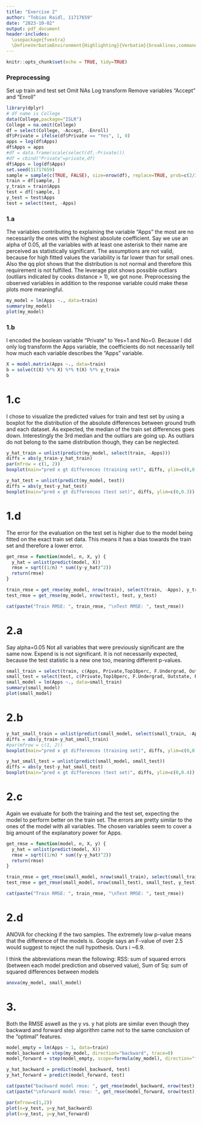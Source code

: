 ```yaml
---
title: "Exercise 2"
author: "Tobias Raidl, 11717659"
date: "2023-10-02"
output: pdf_document
header-includes:
  \usepackage{fvextra}
  \DefineVerbatimEnvironment{Highlighting}{Verbatim}{breaklines,commandchars=\\\{\}}
---
```


```r
knitr::opts_chunk$set(echo = TRUE, tidy=TRUE)
```

### Preprocessing
Set up train and test set
Omit NAs
Log transform
Remove variables "Accept" and "Enroll"
```r
library(dplyr)
# df name is College
data(College,package="ISLR")
College = na.omit(College)
df = select(College, -Accept, -Enroll)
df$Private = ifelse(df$Private == "Yes", 1, 0)
apps = log(df$Apps)
df$Apps = apps
#df = data.frame(scale(select(df,-Private)))
#df = cbind("Private"=private,df)
df$Apps = log(df$Apps)
set.seed(11717659)
sample = sample(c(TRUE, FALSE), size=nrow(df), replace=TRUE, prob=c(2/3,1/3))
train = df[sample, ]
y_train = train$Apps
test = df[!sample, ]
y_test = test$Apps
test = select(test, -Apps)
```
### 1.a
The variables contributing to explaining the variable "Apps" the most are no necessarily the ones with the highest absolute coefficient. Say we use an alpha of 0.05, all the variables with at least one asterisk to their name are perceived as statistically significant. The assumptions are not valid, because for high fitted values the variability is far lower than for small ones. Also the qq plot shows that the distribution is not normal and therefore this requirement is not fulfilled. The leverage plot shows possible outliars (outliars indicated by cooks distance > 1), we got none. Preprocessing the observed variables in addition to the response variable could make these plots more meaningful.
```r
my_model = lm(Apps ~., data=train)
summary(my_model)
plot(my_model)

```

### 1.b
I encoded the boolean variable "Private" to Yes=1 and No=0. Because I did only log transform the Apps variable, the coefficients do not necessarily tell how much each variable describes the "Apps" variable.
```r
X = model.matrix(Apps ~., data=train)
b = solve(t(X) %*% X) %*% t(X) %*% y_train
b
```

# 1.c
I chose to visualize the predicted values for train and test set by using a boxplot for the distribution of the absolute differences between ground truth and each dataset. As expected, the median of the train set differences goes down. Interestingly the 3rd median and the outliars are going up. As outliars do not belong to the same distribution though, they can be neglected.
```r
y_hat_train = unlist(predict(my_model, select(train, -Apps)))
diffs = abs(y_train-y_hat_train)
par(mfrow = c(1, 2))
boxplot(main="pred x gt differences (training set)", diffs, ylim=c(0,0.3))

y_hat_test = unlist(predict(my_model, test))
diffs = abs(y_test-y_hat_test)
boxplot(main="pred x gt differences (test set)", diffs, ylim=c(0,0.3))
```

# 1.d
The error for the evaluation on the test set is higher due to the model being fitted on the exact train set data. This means it has a bias towards the train set and therefore a lower error.
```r


get_rmse = function(model, n, X, y) {
  y_hat = unlist(predict(model, X))
  rmse = sqrt((1/n) * sum((y-y_hat)^2))
  return(rmse)
}

train_rmse = get_rmse(my_model, nrow(train), select(train, -Apps), y_train)
test_rmse = get_rmse(my_model, nrow(test), test, y_test)

cat(paste("Train RMSE: ", train_rmse, "\nTest RMSE: ", test_rmse))

```

# 2.a
Say alpha=0.05
Not all variables that were previously significant are the same now. Expend is is not significant. It is not necessarily expected, because the test statistic is a new one too, meaning different p-values.
```r
small_train = select(train, c(Apps, Private,Top10perc, F.Undergrad, Outstate, Room.Board, perc.alumni, Expend, Grad.Rate))
small_test = select(test, c(Private,Top10perc, F.Undergrad, Outstate, Room.Board, perc.alumni, Expend, Grad.Rate))
small_model = lm(Apps ~., data=small_train)
summary(small_model)
plot(small_model)
```

# 2.b
```r
y_hat_small_train = unlist(predict(small_model, select(small_train, -Apps)))
diffs = abs(y_train-y_hat_small_train)
#par(mfrow = c(1, 2))
boxplot(main="pred x gt differences (training set)", diffs, ylim=c(0,0.4))

y_hat_small_test = unlist(predict(small_model, small_test))
diffs = abs(y_test-y_hat_small_test)
boxplot(main="pred x gt differences (test set)", diffs, ylim=c(0,0.4))
```

# 2.c
Again we evaluate for both the training and the test set, expecting the model to perform better on the train set. The errors are pretty similar to the ones of the model with all variables. The chosen variables seem to cover a big amount of the explanatory power for Apps.
```r
get_rmse = function(model, n, X, y) {
  y_hat = unlist(predict(model, X))
  rmse = sqrt((1/n) * sum((y-y_hat)^2))
  return(rmse)
}

train_rmse = get_rmse(small_model, nrow(small_train), select(small_train, -Apps), y_train)
test_rmse = get_rmse(small_model, nrow(small_test), small_test, y_test)

cat(paste("Train RMSE: ", train_rmse, "\nTest RMSE: ", test_rmse))

```

# 2.d
ANOVA for checking if the two samples. The extremely low p-value means that the difference of the models is. Google says an F-value of over 2.5 would suggest to reject the null hypothesis. Ours i ~6.9.

I think the abbreviations mean the following: RSS: sum of squared errors (between each model prediction and observed value), Sum of Sq: sum of squared differences between models
```r
anova(my_model, small_model)
```

# 3.
Both the RMSE aswell as the y vs. y hat plots are similar even though they backward and forward step algorithm came not to the same conclusion of the "optimal" features.
```r
model_empty = lm(Apps ~ 1, data=train)
model_backward = step(my_model, direction="backward", trace=0)
model_forward = step(model_empty, scope=formula(my_model), direction="forward", trace=0)

y_hat_backward = predict(model_backward, test)
y_hat_forward = predict(model_forward, test)

cat(paste("backward model rmse: ", get_rmse(model_backward, nrow(test), test, y_test)))
cat(paste("\nforward model rmse: ", get_rmse(model_forward, nrow(test), test, y_test)))

par(mfrow=c(1,2))
plot(x=y_test, y=y_hat_backward)
plot(x=y_test, y=y_hat_forward)

```